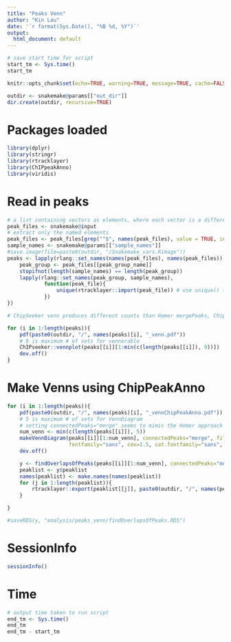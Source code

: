 ```yaml
---
title: "Peaks Venn"
author: "Kin Lau"
date: '`r format(Sys.Date(), "%B %d, %Y")`'
output:
  html_document: default
---
```


```r
# save start time for script
start_tm <- Sys.time()
start_tm
```

```r
knitr::opts_chunk$set(echo=TRUE, warning=TRUE, message=TRUE, cache=FALSE, fig.width=8, fig.height=8)
```

```r
outdir <- snakemake@params[["out_dir"]]
dir.create(outdir, recursive=TRUE)
```

# Packages loaded

```r
library(dplyr)
library(stringr)
library(rtracklayer)
library(ChIPpeakAnno)
library(viridis)
```

# Read in peaks

```r
# a list containing vectors as elements, where each vector is a different group of peak files.
peak_files <- snakemake@input
# extract only the named elements
peak_files <- peak_files[grep("^$", names(peak_files), value = TRUE, invert = TRUE)]
sample_names <- snakemake@params[["sample_names"]]
#save.image(file=paste0(outdir, "/Snakemake_vars.Rimage"))
peaks <- lapply(rlang::set_names(names(peak_files), names(peak_files)), function(peak_group_name){
    peak_group <- peak_files[[peak_group_name]]
    stopifnot(length(sample_names) == length(peak_group))
    lapply(rlang::set_names(peak_group, sample_names), 
            function(peak_file){
                unique(rtracklayer::import(peak_file)) # use unique() to remove duplicate peaks resulting from using --call-summits in macs2
            })
})
```

```r

# ChipSeeker venn produces different counts than Homer mergePeaks, ChipPeakAnno makeVennDiagram and my own manual checks with R findOverlaps (those were consistent with each other). ChipSeeker appears to be using a different definition of overlap than the defaults in the above methods. Unfortunately, ChipSeeker documentation is unclear as to how it determines overlaps and does not seem to use typical GenomicRanges findOverlaps etc fucntions like ChipPeakAnno does.

for (i in 1:length(peaks)){
    pdf(paste0(outdir, "/", names(peaks)[i], "_venn.pdf"))
    # 9 is maximum # of sets for vennerable
    ChIPseeker::vennplot(peaks[[i]][1:min(c(length(peaks[[i]]), 9))])
    dev.off()
}
```

# Make Venns using ChipPeakAnno

```r
for (i in 1:length(peaks)){
    pdf(paste0(outdir, "/", names(peaks)[i], "_vennChipPeakAnno.pdf"))
    # 5 is maximum # of sets for VennDiagram
    # setting connectedPeaks="merge" seems to mimic the Homer approach in mergePeaks
    num_venn <- min(c(length(peaks[[i]]), 5))
    makeVennDiagram(peaks[[i]][1:num_venn], connectedPeaks="merge", fill=viridis_pal()(num_venn),
                    fontfamily="sans", cex=1.5, cat.fontfamily="sans", cat.cex=1.5)
    dev.off()

    y <- findOverlapsOfPeaks(peaks[[i]][1:num_venn], connectedPeaks="merge")
    peaklist <- y$peaklist
    names(peaklist) <- make.names(names(peaklist))
    for (j in 1:length(peaklist)){
        rtracklayer::export(peaklist[[j]], paste0(outdir, "/", names(peaklist)[j], "_", names(peaks)[i], ".bed"))
    }

}

#saveRDS(y, "analysis/peaks_venn/findOverlapsOfPeaks.RDS")
```

# SessionInfo

```r
sessionInfo()
```

# Time

```r
# output time taken to run script
end_tm <- Sys.time()
end_tm
end_tm - start_tm
```
